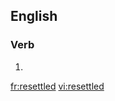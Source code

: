 ==English==

===Verb===
{{head|en|verb form}}

# {{en-past of|resettle}}

[[fr:resettled]]
[[vi:resettled]]